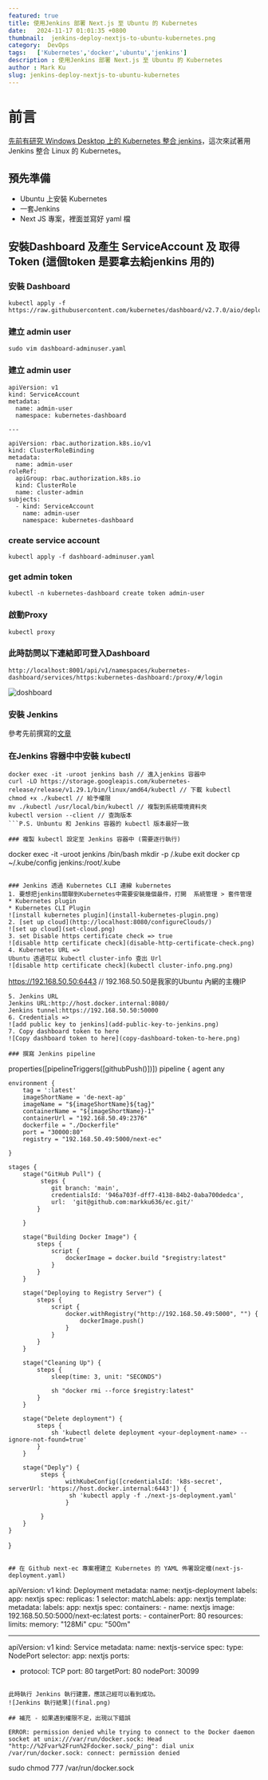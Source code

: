 ```yaml
---
featured: true
title: 使用Jenkins 部署 Next.js 至 Ubuntu 的 Kubernetes
date:   2024-11-17 01:01:35 +0800
thumbnail:  jenkins-deploy-nextjs-to-ubuntu-kubernetes.png
category:  DevOps
tags:   ['Kubernetes','docker','ubuntu','jenkins']
description : 使用Jenkins 部署 Next.js 至 Ubuntu 的 Kubernetes
author : Mark Ku
slug: jenkins-deploy-nextjs-to-ubuntu-kubernetes
---
```


# 前言 
[先前有研究 Windows Desktop 上的 Kubernetes 整合 jenkins](https://blog.markkulab.net/jenkins-deploy-kubernetes-with-docker-for-windows/)，這次來試著用Jenkins 整合 Linux 的 Kubernetes。 

## 預先準備 
* Ubuntu 上安裝 Kubernetes
* 一套Jenkins 
* Next JS 專案，裡面並寫好 yaml 檔

## 安裝Dashboard 及產生 ServiceAccount 及 取得Token (這個token 是要拿去給jenkins 用的)
### 安裝 Dashboard
```
kubectl apply -f https://raw.githubusercontent.com/kubernetes/dashboard/v2.7.0/aio/deploy/recommended.yaml
```
### 建立 admin user 
```
sudo vim dashboard-adminuser.yaml
```
### 建立 admin user
```
apiVersion: v1
kind: ServiceAccount
metadata:
  name: admin-user
  namespace: kubernetes-dashboard

---

apiVersion: rbac.authorization.k8s.io/v1
kind: ClusterRoleBinding
metadata:
  name: admin-user
roleRef:
  apiGroup: rbac.authorization.k8s.io
  kind: ClusterRole
  name: cluster-admin
subjects:
  - kind: ServiceAccount
    name: admin-user
    namespace: kubernetes-dashboard
```

### create service account 
```
kubectl apply -f dashboard-adminuser.yaml
```

### get admin token 
```
kubectl -n kubernetes-dashboard create token admin-user
```
### 啟動Proxy 
```
kubectl proxy
```

### 此時訪問以下連結即可登入Dashboard
```
http://localhost:8001/api/v1/namespaces/kubernetes-dashboard/services/https:kubernetes-dashboard:/proxy/#/login 
```
![doshboard](doshboard.png)

### 安裝 Jenkins 
參考先前撰寫的[文章](https://blog.markkulab.net/docker-jenkins-build-docker-image-and-github-integration/) 

### 在Jenkins 容器中中安裝 kubectl
```
docker exec -it -uroot jenkins bash // 進入jenkins 容器中
curl -LO https://storage.googleapis.com/kubernetes-release/release/v1.29.1/bin/linux/amd64/kubectl // 下載 kubectl
chmod +x ./kubectl // 給予權限
mv ./kubectl /usr/local/bin/kubectl // 複製到系統環境資料夾
kubectl version --client // 查詢版本
```P.S. Unbuntu 和 Jenkins 容器的 kubectl 版本最好一致

### 複製 kubectl 設定至 Jenkins 容器中 (需要逐行執行)
```
docker exec -it -uroot jenkins /bin/bash 
mkdir -p /.kube
exit 
docker cp ~/.kube/config jenkins:/root/.kube 
```

### Jenkins 透過 Kubernetes CLI 連線 kubernetes 
1. 要想把jenkins關聯到Kubernetes中需要安裝幾個最件，打開  系統管理 > 套件管理
* Kubernetes plugin
* Kubernetes CLI Plugin
![install kubernetes plugin](install-kubernetes-plugin.png)
2. [set up cloud](http://localhost:8080/configureClouds/)
![set up cloud](set-cloud.png)
3. set Disable https certificate check => true
![disable http certificate check](disable-http-certificate-check.png)
4. Kubernetes URL => 
Ubuntu 透過可以 kubectl cluster-info 查出 Url
![disable http certificate check](kubectl cluster-info.png.png)
```
https://192.168.50.50:6443  // 192.168.50.50是我家的Ubuntu 內網的主機IP
```
5. Jenkins URL
Jenkins URL:http://host.docker.internal:8080/
Jenkins tunnel:https://192.168.50.50:50000
6. Credentials =>
![add public key to jenkins](add-public-key-to-jenkins.png)
7. Copy dashboard token to here
![Copy dashboard token to here](copy-dashboard-token-to-here.png)

### 撰寫 Jenkins pipeline 
```
properties([pipelineTriggers([githubPush()])])
pipeline {
    agent any 

    environment {
        tag = ':latest'
        imageShortName = 'de-next-ap'
        imageName = "${imageShortName}${tag}"
        containerName = "${imageShortName}-1"
        containerUrl = "192.168.50.49:2376"
        dockerfile = "./Dockerfile"
        port = "30000:80"
        registry = "192.168.50.49:5000/next-ec"				
		
    }   
   
    stages {
        stage("GitHub Pull") {
             steps {
                git branch: 'main', 
                credentialsId: '946a703f-dff7-4138-84b2-0aba700dedca', 
                url:  'git@github.com:markku636/ec.git/'
            }
            
        }
		
        stage("Building Docker Image") {
			steps {
				script {
					dockerImage = docker.build "$registry:latest"
				}
			}
		}
		
		stage("Deploying to Registry Server") {
			steps {
				script {
					docker.withRegistry("http://192.168.50.49:5000", "") {
						dockerImage.push()
					}
				}
			}
		}
		
		stage("Cleaning Up") {
			steps {
				sleep(time: 3, unit: "SECONDS")

				sh "docker rmi --force $registry:latest"
			}
		}
		
		stage("Delete deployment") {
			steps {				
                sh 'kubectl delete deployment <your-deployment-name> --ignore-not-found=true'				
			}
		}				
		
        stage("Deply") {
             steps {
                    withKubeConfig([credentialsId: 'k8s-secret', serverUrl: 'https://host.docker.internal:6443']) {                     
                     sh 'kubectl apply -f ./next-js-deployment.yaml'
                    }
                
             }
        }    			        
    }
}
```

## 在 Github next-ec 專案裡建立 Kubernetes 的 YAML 佈署設定檔(next-js-deployment.yaml) 
```
apiVersion: v1
kind: Deployment
metadata:
  name: nextjs-deployment
  labels:
    app: nextjs
spec:
  replicas: 1
  selector:
    matchLabels:
      app: nextjs
  template:
    metadata:
      labels:
        app: nextjs
    spec:
      containers:
      - name: nextjs
        image: 192.168.50.50:5000/next-ec:latest
        ports:
        - containerPort: 80
        resources:
          limits:
            memory: "128Mi"
            cpu: "500m"

---

apiVersion: v1
kind: Service
metadata:
  name: nextjs-service
spec:
  type: NodePort
  selector:
    app: nextjs
  ports:
  - protocol: TCP
    port: 80
    targetPort: 80
    nodePort: 30099

```

此時執行 Jenkins 執行建置，應該己經可以看到成功。
![Jenkins 執行結果](final.png)

## 補充 - 如果遇到權限不足，出現以下錯誤

ERROR: permission denied while trying to connect to the Docker daemon socket at unix:///var/run/docker.sock: Head "http://%2Fvar%2Frun%2Fdocker.sock/_ping": dial unix /var/run/docker.sock: connect: permission denied
```
sudo chmod 777 /var/run/docker.sock
```